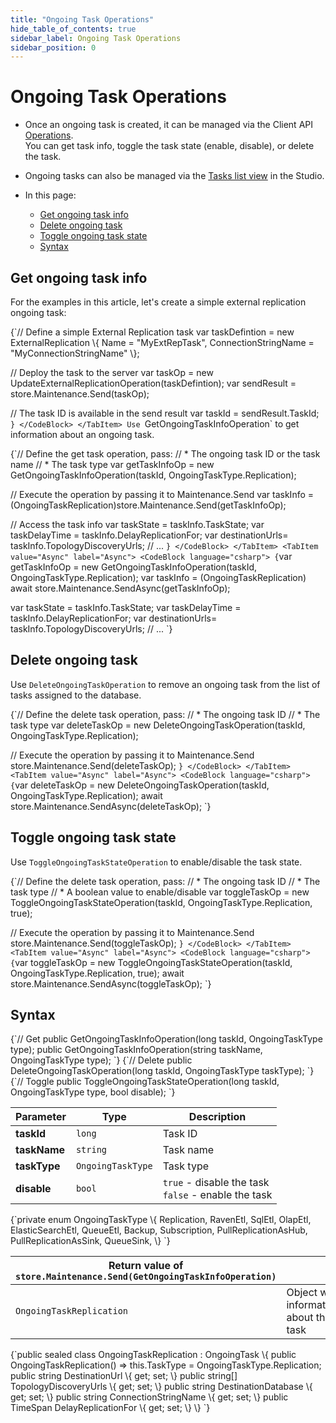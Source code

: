 ```yaml
---
title: "Ongoing Task Operations"
hide_table_of_contents: true
sidebar_label: Ongoing Task Operations
sidebar_position: 0
---
```





# Ongoing Task Operations
<LanguageSwitcher supportedLanguages={supportedLanguages} />
<LanguageContent language="csharp">

<Admonition type="note" title="">

* Once an ongoing task is created, it can be managed via the Client API [Operations](../../../../client-api/operations/what-are-operations.mdx).   
  You can get task info, toggle the task state (enable, disable), or delete the task. 

* Ongoing tasks can also be managed via the [Tasks list view](../../../../studio/database/tasks/ongoing-tasks/general-info.mdx#ongoing-tasks---view) in the Studio.

* In this page:
  * [Get ongoing task info](../../../../client-api/operations/maintenance/ongoing-tasks/ongoing-task-operations.mdx#get-ongoing-task-info)
  * [Delete ongoing task](../../../../client-api/operations/maintenance/ongoing-tasks/ongoing-task-operations.mdx#delete-ongoing-task)
  * [Toggle ongoing task state](../../../../client-api/operations/maintenance/ongoing-tasks/ongoing-task-operations.mdx#toggle-ongoing-task-state)
  * [Syntax](../../../../client-api/operations/maintenance/ongoing-tasks/ongoing-task-operations.mdx#syntax)

</Admonition>

## Get ongoing task info

For the examples in this article, let's create a simple external replication ongoing task:

<TabItem value="create_task" label="create_task">
<CodeBlock language="csharp">
{`// Define a simple External Replication task
var taskDefintion = new ExternalReplication
\{
    Name = "MyExtRepTask",
    ConnectionStringName = "MyConnectionStringName"
\};

// Deploy the task to the server
var taskOp = new UpdateExternalReplicationOperation(taskDefintion);
var sendResult = store.Maintenance.Send(taskOp);

// The task ID is available in the send result
var taskId = sendResult.TaskId;
`}
</CodeBlock>
</TabItem>
Use `GetOngoingTaskInfoOperation` to get information about an ongoing task.

<Tabs groupId='languageSyntax'>
<TabItem value="Sync" label="Sync">
<CodeBlock language="csharp">
{`// Define the get task operation, pass:
// * The ongoing task ID or the task name
// * The task type 
var getTaskInfoOp = new GetOngoingTaskInfoOperation(taskId, OngoingTaskType.Replication);

// Execute the operation by passing it to Maintenance.Send
var taskInfo = (OngoingTaskReplication)store.Maintenance.Send(getTaskInfoOp);

// Access the task info
var taskState = taskInfo.TaskState;
var taskDelayTime = taskInfo.DelayReplicationFor;
var destinationUrls= taskInfo.TopologyDiscoveryUrls;
// ...
`}
</CodeBlock>
</TabItem>
<TabItem value="Async" label="Async">
<CodeBlock language="csharp">
{`var getTaskInfoOp = new GetOngoingTaskInfoOperation(taskId, OngoingTaskType.Replication);
var taskInfo = (OngoingTaskReplication) await store.Maintenance.SendAsync(getTaskInfoOp);

var taskState = taskInfo.TaskState;
var taskDelayTime = taskInfo.DelayReplicationFor;
var destinationUrls= taskInfo.TopologyDiscoveryUrls;
// ...
`}
</CodeBlock>
</TabItem>
</Tabs>



## Delete ongoing task

Use `DeleteOngoingTaskOperation` to remove an ongoing task from the list of tasks assigned to the database.

<Tabs groupId='languageSyntax'>
<TabItem value="Sync" label="Sync">
<CodeBlock language="csharp">
{`// Define the delete task operation, pass:
// * The ongoing task ID
// * The task type 
var deleteTaskOp = new DeleteOngoingTaskOperation(taskId, OngoingTaskType.Replication);

// Execute the operation by passing it to Maintenance.Send
store.Maintenance.Send(deleteTaskOp);
`}
</CodeBlock>
</TabItem>
<TabItem value="Async" label="Async">
<CodeBlock language="csharp">
{`var deleteTaskOp = new DeleteOngoingTaskOperation(taskId, OngoingTaskType.Replication);
await store.Maintenance.SendAsync(deleteTaskOp);
`}
</CodeBlock>
</TabItem>
</Tabs>



## Toggle ongoing task state

Use `ToggleOngoingTaskStateOperation` to enable/disable the task state.

<Tabs groupId='languageSyntax'>
<TabItem value="Sync" label="Sync">
<CodeBlock language="csharp">
{`// Define the delete task operation, pass:
// * The ongoing task ID
// * The task type
// * A boolean value to enable/disable
var toggleTaskOp = new ToggleOngoingTaskStateOperation(taskId, OngoingTaskType.Replication, true);

// Execute the operation by passing it to Maintenance.Send
store.Maintenance.Send(toggleTaskOp);
`}
</CodeBlock>
</TabItem>
<TabItem value="Async" label="Async">
<CodeBlock language="csharp">
{`var toggleTaskOp = new ToggleOngoingTaskStateOperation(taskId, OngoingTaskType.Replication, true);
await store.Maintenance.SendAsync(toggleTaskOp);
`}
</CodeBlock>
</TabItem>
</Tabs>



## Syntax

<TabItem value="syntax_1" label="syntax_1">
<CodeBlock language="csharp">
{`// Get
public GetOngoingTaskInfoOperation(long taskId, OngoingTaskType type);
public GetOngoingTaskInfoOperation(string taskName, OngoingTaskType type);
`}
</CodeBlock>
</TabItem>

<TabItem value="syntax_2" label="syntax_2">
<CodeBlock language="csharp">
{`// Delete
public DeleteOngoingTaskOperation(long taskId, OngoingTaskType taskType);
`}
</CodeBlock>
</TabItem>

<TabItem value="syntax_3" label="syntax_3">
<CodeBlock language="csharp">
{`// Toggle
public ToggleOngoingTaskStateOperation(long taskId, OngoingTaskType type, bool disable);
`}
</CodeBlock>
</TabItem>

| Parameter    | Type              | Description                                            |
|--------------|-------------------|--------------------------------------------------------|
| **taskId**   | `long`            | Task ID                                                |
| **taskName** | `string`          | Task name                                              |
| **taskType** | `OngoingTaskType` | Task type                                              |
| **disable**  | `bool`            | `true` - disable the task<br/>`false` - enable the task |

<TabItem value="syntax_4" label="syntax_4">
<CodeBlock language="csharp">
{`private enum OngoingTaskType
\{
    Replication,
    RavenEtl,
    SqlEtl,
    OlapEtl,
    ElasticSearchEtl,
    QueueEtl,
    Backup,
    Subscription,
    PullReplicationAsHub,
    PullReplicationAsSink,
    QueueSink,
\}
`}
</CodeBlock>
</TabItem>

<br/> 

| Return value of `store.Maintenance.Send(GetOngoingTaskInfoOperation)`   |                                        |
|-------------------------------------------------------------------------|----------------------------------------|
| `OngoingTaskReplication`                                                | Object with information about the task |

<TabItem value="syntax_5" label="syntax_5">
<CodeBlock language="csharp">
{`public sealed class OngoingTaskReplication : OngoingTask
\{
    public OngoingTaskReplication() => this.TaskType = OngoingTaskType.Replication;
    public string DestinationUrl \{ get; set; \}
    public string[] TopologyDiscoveryUrls \{ get; set; \}
    public string DestinationDatabase \{ get; set; \}
    public string ConnectionStringName \{ get; set; \}
    public TimeSpan DelayReplicationFor \{ get; set; \}
\}
`}
</CodeBlock>
</TabItem>



</LanguageContent>

<!---

-->